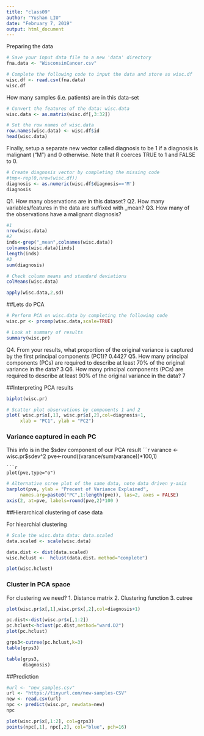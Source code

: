 ```yaml
---
title: "class09"
author: "Yushan LIU"
date: "February 7, 2019"
output: html_document
---
```


Preparing the data
```r
# Save your input data file to a new 'data' directory
fna.data <- "WisconsinCancer.csv"

# Complete the following code to input the data and store as wisc.df
wisc.df <- read.csv(fna.data)
wisc.df
```
How many samples (i.e. patients) are in this data-set



```r
# Convert the features of the data: wisc.data
wisc.data <- as.matrix(wisc.df[,3:32])
```

```r
# Set the row names of wisc.data
row.names(wisc.data) <- wisc.df$id
head(wisc.data)
```

Finally, setup a separate new vector called diagnosis to be 1 if a diagnosis is malignant ("M") and 0 otherwise. Note that R coerces TRUE to 1 and FALSE to 0.
```r
# Create diagnosis vector by completing the missing code
#tmp<-rep(0,nrow(wisc.df))
diagnosis <- as.numeric(wisc.df$diagnosis=='M')
diagnosis
```

Q1. How many observations are in this dataset?
Q2. How many variables/features in the data are suffixed with _mean?
Q3. How many of the observations have a malignant diagnosis?

```r
#1
nrow(wisc.data)
#2
inds<-grep("_mean",colnames(wisc.data))
colnames(wisc.data)[inds]
length(inds)
#3
sum(diagnosis)
```

```r
# Check column means and standard deviations
colMeans(wisc.data)

apply(wisc.data,2,sd)
```

##Lets do PCA

```r
# Perform PCA on wisc.data by completing the following code
wisc.pr <- prcomp(wisc.data,scale=TRUE)
```
```r
# Look at summary of results
summary(wisc.pr)
```

Q4. From your results, what proportion of the original variance is captured by the first principal components (PC1)?
0.4427
Q5. How many principal components (PCs) are required to describe at least 70% of the original variance in the data?
3
Q6. How many principal components (PCs) are required to describe at least 90% of the original variance in the data?
7

##Interpreting PCA results

```r
biplot(wisc.pr)
```
```r
# Scatter plot observations by components 1 and 2
plot( wisc.pr$x[,1], wisc.pr$x[,2],col=diagnosis+1,
     xlab = "PC1", ylab = "PC2")
```
### Variance captured in each PC

This info is in the $sdev component of our PCA result
```r
varance <- wisc.pr$sdev^2
pve<-round((varance/sum(varance))*100,1)
```
```r
plot(pve,type="o")
```

```r
# Alternative scree plot of the same data, note data driven y-axis
barplot(pve, ylab = "Precent of Variance Explained",
     names.arg=paste0("PC",1:length(pve)), las=2, axes = FALSE)
axis(2, at=pve, labels=round(pve,2)*100 )

```


##Hierarchical clustering of case data

For hiearchial clustering 
```r
# Scale the wisc.data data: data.scaled
data.scaled <- scale(wisc.data)
```

```r
data.dist <- dist(data.scaled)
wisc.hclust <-  hclust(data.dist，method="complete")
```

```r
plot(wisc.hclust)
```

### Cluster in PCA space
For clustering we need?
1. Distance matrix
2. Clustering function
3. cutree
```r
plot(wisc.pr$x[,1],wisc.pr$x[,2],col=diagnosis+1)
```

```r
pc.dist<-dist(wisc.pr$x[,1:2])
pc.hclust<-hclust(pc.dist,method="ward.D2")
plot(pc.hclust)
```

```r
grps3<-cutree(pc.hclust,k=3)
table(grps3)
```
```r
table(grps3,
      diagnosis)
```

##Prediction
```r
#url <- "new_samples.csv"
url <- "https://tinyurl.com/new-samples-CSV"
new <- read.csv(url)
npc <- predict(wisc.pr, newdata=new)
npc
```
```r
plot(wisc.pr$x[,1:2], col=grps3)
points(npc[,1], npc[,2], col="blue", pch=16)
```


